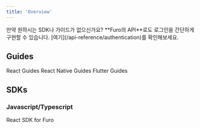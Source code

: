 ```yaml
---
title: 'Overview'
---
```


<Note>
  만약 원하시는 SDK나 가이드가 없으신가요? **Furo의 API**로도 로그인을 간단하게
  구현할 수 있습니다. [여기](/api-reference/authentication)를 확인해보세요.
</Note>

## Guides

<CardGroup cols={2}>
  <Card title="React" icon="react" href="/sdks/guides/react">
    React Guides
  </Card>
  <Card title="React-Native" icon="react" href="/sdks/guides/react-native">
    React Native Guides
  </Card>
  <Card title="Flutter" icon="google" href="/sdks/guides/flutter">
    Flutter Guides
  </Card>
</CardGroup>

## SDKs

### Javascript/Typescript

<CardGroup cols={2}>
  <Card title="React" icon="react" href="/sdks/react/furoProvider">
    React SDK for Furo
  </Card>
</CardGroup>
